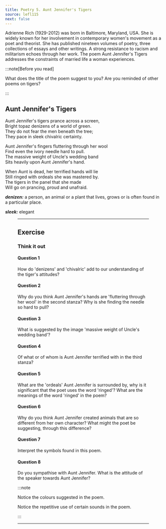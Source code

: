 ```yaml
---
title: Poetry 5. Aunt Jennifer's Tigers
source: lefl115
next: false
---
```



<Card id="poet" title="About the poet">

Adrienne Rich (1929-2012) was born in Baltimore, Maryland, USA. She is widely
known for her involvement in contemporary women's movement as a poet and
theorist. She has published nineteen volumes of poetry, three collections of
essays and other writings. A strong resistance to racism and militarism echoes
through her work. The poem Aunt Jennifer's Tigers addresses the constraints of
married life a woman experiences.

</Card>

:::note[Before you read]

What does the title of the poem suggest to you? Are you reminded of other poems
on tigers?

:::

## Aunt Jennifer's Tigers

Aunt Jennifer's tigers prance across a screen,\
Bright topaz denizens of a world of green.\
They do not fear the men beneath the tree;\
They pace in sleek chivalric certainty.

Aunt Jennifer's fingers fluttering through her wool\
Find even the ivory needle hard to pull.\
The massive weight of Uncle's wedding band\
Sits heavily upon Aunt Jennifer's hand.

When Aunt is dead, her terrified hands will lie\
Still ringed with ordeals she was mastered by.\
The tigers in the panel that she made\
Will go on prancing, proud and unafraid.

_**denizen:**_ a person, an animal or a plant that lives, grows or is often
found in a particular place.

_**sleek:**_ elegant

<Figure
    halfWidth={true}
    invertable={true}
    images={[
        { src: import('./res/fig_15.1.png'), alt: 'Fig. 15.1' },
    ]}
/>

---

## Exercise

### Think it out

#### Question 1

How do 'denizens' and 'chivalric' add to our understanding of the tiger's
attitudes?

#### Question 2

Why do you think Aunt Jennifer's hands are 'fluttering through her wool' in the
second stanza? Why is she finding the needle so hard to pull?

#### Question 3

What is suggested by the image 'massive weight of Uncle's wedding band'?

#### Question 4

Of what or of whom is Aunt Jennifer terrified with in the third stanza?

#### Question 5

What are the 'ordeals' Aunt Jennifer is surrounded by, why is it significant
that the poet uses the word 'ringed'? What are the meanings of the word 'ringed'
in the poem?

#### Question 6

Why do you think Aunt Jennifer created animals that are so different from her
own character? What might the poet be suggesting, through this difference?

#### Question 7

Interpret the symbols found in this poem.

#### Question 8

Do you sympathise with Aunt Jennifer. What is the attitude of the speaker
towards Aunt Jennifer?

:::note

Notice the colours suggested in the poem.

Notice the repetitive use of certain sounds in the poem.

:::

---
